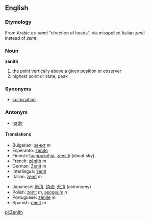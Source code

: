 ==English==

===Etymology===
From Arabic ''as-samt'' "direction of heads", via misspelled Italian ''zenit'' instead of ''zemt''.
===Noun===
'''zenith'''
# the point vertically above a given position or observer
# highest point or state; peak

===Synonyms===
*[[culmination]]

===Antonym===
*[[nadir]]

====Translations====
{{top}}
*Bulgarian: [[зенит]] ''m''
*Esperanto: [[zenito]]
*Finnish: [[huippukohta]], [[zeniitti]] (about sky)
*French: [[zénith]] ''m''
*German: [[Zenit]] ''m''
*Interlingua: [[zenit]]
*Italian: [[zenit]] ''m''
{{mid}}
*Japanese: [[絶頂]], [[頂点]]; [[天頂]] (astronomy)
*Polish: [[zenit]] ''m'', [[apogeum]] ''n''
*Portuguese: [[zênite]] ''m''
*Spanish: [[cenit]] ''m''
{{bottom}}
[[pl:Zenith]]